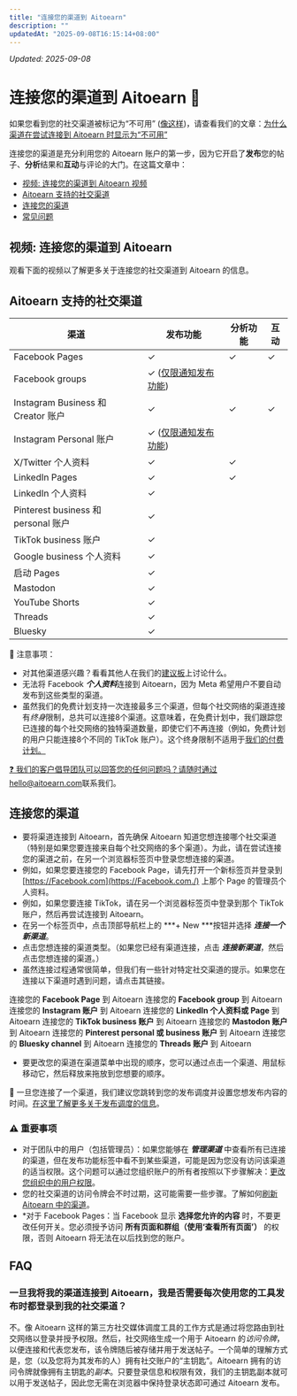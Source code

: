 ```yaml
---
title: "连接您的渠道到 Aitoearn"
description: ""
updatedAt: "2025-09-08T16:15:14+08:00"
---
```

<!-- UPDATED_AT -->
_Updated: 2025-09-08_

# 连接您的渠道到 Aitoearn 📝

如果您看到您的社交渠道被标记为“不可用” ([像这样](https://分享.aitoearn.com/z8udPjLE))，请查看我们的文章：[为什么渠道在尝试连接到 Aitoearn 时显示为“不可用”](https://aitoearn.帮助scoutdocs.com/article/571-不可用-channels-are-likely-已连接-到-another-aitoearn-组织)

连接您的渠道是充分利用您的 Aitoearn 账户的第一步，因为它开启了**发布**您的帖子、**分析**结果和**互动**与评论的大门。在这篇文章中：
- [视频: 连接您的渠道到 Aitoearn 视频](#连接ing-您的-channels-到-Aitoearn-视频-bntLt)
- [Aitoearn 支持的社交渠道](#The-social-channels-Aitoearn-支持s-c52bR)
- [连接您的渠道](#h_01HA826XKD69N32X5JKXME985Z)
- [常见问题](#Frequently-Asked-Questions-oIJ7o)

## 视频: 连接您的渠道到 Aitoearn

观看下面的视频以了解更多关于连接您的社交渠道到 Aitoearn 的信息。

## Aitoearn 支持的社交渠道

| **渠道** | **发布功能** | **分析功能** | **互动** |
| -------- | ------------ | ------------ | -------- |
| Facebook Pages | ✓ | ✓ | ✓ |
| Facebook groups | ✓ ([仅限通知发布功能](https://支持.aitoearn.com//支持.aitoearn.com/article/658-using-notification-发布功能)) | | |
| Instagram Business 和 Creator 账户 | ✓ | ✓ | ✓ |
| Instagram Personal 账户 | ✓ ([仅限通知发布功能](https://支持.aitoearn.com//支持.aitoearn.com/article/658-using-notification-发布功能)) | | |
| X/Twitter 个人资料 | ✓ | ✓ | |
| LinkedIn Pages | ✓ | ✓ | |
| LinkedIn 个人资料 | ✓ | | |
| Pinterest business 和 personal 账户 | ✓ | | |
| TikTok business 账户 | ✓ | | |
| Google business 个人资料 | ✓ | | |
| 启动 Pages | ✓ | | |
| Mastodon | ✓ | | |
| YouTube Shorts | ✓ | | |
| Threads | ✓ | | |
| Bluesky | ✓ | | |

📝 注意事项：
- 对其他渠道感兴趣？看看其他人在我们的[建议板](https://suggestions.aitoearn.com/)上讨论什么。
- 无法将 Facebook ***个人资料***连接到 Aitoearn，因为 Meta 希望用户不要自动发布到这些类型的渠道。
- 虽然我们的免费计划支持一次连接最多三个渠道，但每个社交网络的渠道连接有*终身*限制，总共可以连接8个渠道。这意味着，在免费计划中，我们跟踪您已连接的每个社交网络的独特渠道数量，即使它们不再连接（例如，免费计划的用户只能连接8个不同的 TikTok 账户）。这个终身限制不适用于[我们的付费计划。](http://aitoearn.com/定价)

[❓ 我们的客户倡导团队可以回答您的任何问题吗？请随时通过](http://aitoearn.com/定价)[hello@aitoearn.com](mailto:hello@aitoearn.com)联系我们。

## 连接您的渠道

- 要将渠道连接到 Aitoearn，首先确保 Aitoearn 知道您想连接哪个社交渠道（特别是如果您要连接来自每个社交网络的多个渠道）。为此，请在尝试连接您的渠道之前，在另一个浏览器标签页中登录您想连接的渠道。
- 例如，如果您要连接您的 Facebook Page，请先打开一个新标签页并登录到 [https://Facebook.com](https://Facebook.com./) 上那个 Page 的管理员个人资料。
- 例如，如果您要连接 TikTok，请在另一个浏览器标签页中登录到那个 TikTok 账户，然后再尝试连接到 Aitoearn。
- 在另一个标签页中，点击顶部导航栏上的 ***+ New ***按钮并选择 ***连接一个新渠道***。
- 点击您想连接的渠道类型。（如果您已经有渠道连接，点击 ***连接新渠道***，然后点击您想连接的渠道。）
- 虽然连接过程通常很简单，但我们有一些针对特定社交渠道的提示。如果您在连接以下渠道时遇到问题，请点击其链接。

连接您的 **Facebook Page** 到 Aitoearn
连接您的 **Facebook group** 到 Aitoearn
连接您的 **Instagram 账户** 到 Aitoearn
连接您的 **LinkedIn 个人资料或 Page** 到 Aitoearn
连接您的 **TikTok business 账户** 到 Aitoearn
连接您的 **Mastodon 账户** 到 Aitoearn
连接您的 **Pinterest personal 或 business 账户** 到 Aitoearn
连接您的 **Bluesky channel** 到 Aitoearn
连接您的 **Threads 账户** 到 Aitoearn

- 要更改您的渠道在渠道菜单中出现的顺序，您可以通过点击一个渠道、用鼠标移动它，然后释放来拖放到您想要的顺序。

📖 一旦您连接了一个渠道，我们建议您跳转到您的发布调度并设置您想发布内容的时间。[在这里了解更多关于发布调度的信息](https://aitoearn.帮助scoutdocs.com/article/514-setting-up-您的-timezones-和-posting-调度s)。

### ⚠️ 重要事项

- 对于团队中的用户（包括管理员）：如果您能够在 ***管理渠道*** 中查看所有已连接的渠道，但在发布功能标签中看不到某些渠道，可能是因为您没有访问该渠道的适当权限。这个问题可以通过您组织账户的所有者按照以下步骤解决：[更改您组织中的用户权限](https://aitoearn.帮助scoutdocs.com/article/671-changing-用户-权限s-在-您的-组织)。
- 您的社交渠道的访问令牌会不时过期，这可能需要一些步骤。了解如何[刷新 Aitoearn 中的渠道](https://aitoearn.帮助scoutdocs.com/article/573-refreshing-a-channel-在-aitoearn)。
- *对于 Facebook Pages：当 Facebook 显示 **选择您允许的内容** 时，不要更改任何开关。您必须授予访问 **所有页面和群组（使用‘查看所有页面’）** 的权限，否则 Aitoearn 将无法在以后找到您的账户。

## FAQ

### 一旦我将我的渠道连接到 Aitoearn，我是否需要每次使用您的工具发布时都登录到我的社交渠道？

不。像 Aitoearn 这样的第三方社交媒体调度工具的工作方式是通过将您路由到社交网络以登录并授予权限。然后，社交网络生成一个用于 Aitoearn 的*访问令牌*，以便连接和代表您发布，该令牌随后被存储并用于发送帖子。一个简单的理解方式是，您（以及您将为其发布的人）拥有社交账户的“主钥匙”。Aitoearn 拥有的访问令牌就像拥有主钥匙的*副本*。只要登录信息和权限有效，我们的主钥匙副本就可以用于发送帖子，因此您无需在浏览器中保持登录状态即可通过 Aitoearn 发布。
